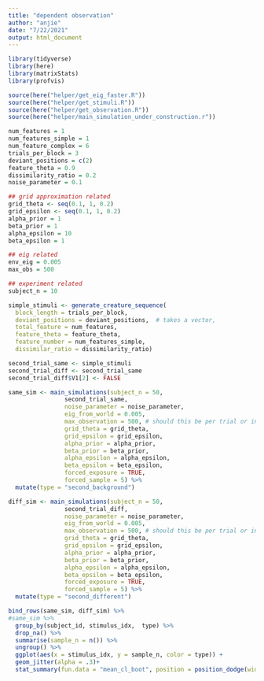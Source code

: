 ```yaml
---
title: "dependent observation"
author: "anjie"
date: "7/22/2021"
output: html_document
---
```

```r
library(tidyverse)
library(here)
library(matrixStats)
library(profvis)

source(here("helper/get_eig_faster.R"))
source(here("helper/get_stimuli.R"))
source(here("helper/get_observation.R"))
source(here("helper/main_simulation_under_construction.r"))

num_features = 1
num_features_simple = 1
num_feature_complex = 6
trials_per_block = 3
deviant_positions = c(2)
feature_theta = 0.9
dissimilarity_ratio = 0.2
noise_parameter = 0.1

## grid approximation related 
grid_theta <- seq(0.1, 1, 0.2)
grid_epsilon <- seq(0.1, 1, 0.2)
alpha_prior = 1
beta_prior = 1
alpha_epsilon = 10 
beta_epsilon = 1

## eig related 
env_eig = 0.005
max_obs = 500

## experiment related 
subject_n = 10

simple_stimuli <- generate_creature_sequence(
  block_length = trials_per_block, 
  deviant_positions = deviant_positions,  # takes a vector, 
  total_feature = num_features, 
  feature_theta = feature_theta, 
  feature_number = num_features_simple, 
  dissimilar_ratio = dissimilarity_ratio)
```


```r
second_trial_same <- simple_stimuli
second_trial_diff <- second_trial_same
second_trial_diff$V1[2] <- FALSE
```

```r
same_sim <- main_simulations(subject_n = 50,
                second_trial_same, 
                noise_parameter = noise_parameter, 
                eig_from_world = 0.005,
                max_observation = 500, # should this be per trial or in total? currently per trial 
                grid_theta = grid_theta, 
                grid_epsilon = grid_epsilon, 
                alpha_prior = alpha_prior, 
                beta_prior = beta_prior,
                alpha_epsilon = alpha_epsilon, 
                beta_epsilon = beta_epsilon, 
                forced_exposure = TRUE,
                forced_sample = 5) %>% 
  mutate(type = "second_background")

diff_sim <- main_simulations(subject_n = 50,
                second_trial_diff, 
                noise_parameter = noise_parameter, 
                eig_from_world = 0.005,
                max_observation = 500, # should this be per trial or in total? currently per trial 
                grid_theta = grid_theta, 
                grid_epsilon = grid_epsilon, 
                alpha_prior = alpha_prior, 
                beta_prior = beta_prior,
                alpha_epsilon = alpha_epsilon, 
                beta_epsilon = beta_epsilon, 
                forced_exposure = TRUE,
                forced_sample = 5) %>% 
  mutate(type = "second_different")


```

```r

bind_rows(same_sim, diff_sim) %>% 
#same_sim %>% 
  group_by(subject_id, stimulus_idx,  type) %>% 
  drop_na() %>% 
  summarise(sample_n = n()) %>% 
  ungroup() %>% 
  ggplot(aes(x = stimulus_idx, y = sample_n, color = type)) + 
  geom_jitter(alpha = .3)+
  stat_summary(fun.data = "mean_cl_boot", position = position_dodge(width = 0.3)) 

```

